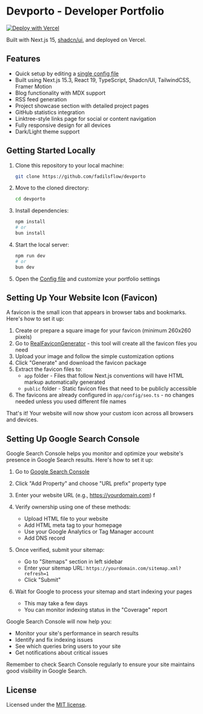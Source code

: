 # Devporto - Developer Portfolio
[![Deploy with Vercel](https://vercel.com/button)](https://vercel.com/new/clone?repository-url=https://github.com/fadilsflow/devporto)

Built with Next.js 15, [shadcn/ui](https://ui.shadcn.com/), and deployed on Vercel.

## Features

- Quick setup by editing a [single config file](https://github.com/fadilsflow/devporto/blob/main/app/data.ts)
- Built using Next.js 15.3, React 19, TypeScript, Shadcn/UI, TailwindCSS, Framer Motion
- Blog functionality with MDX support
- RSS feed generation
- Project showcase section with detailed project pages
- GitHub statistics integration
- Linktree-style links page for social or content navigation
- Fully responsive design for all devices
- Dark/Light theme support

## Getting Started Locally

1. Clone this repository to your local machine:

   ```bash
   git clone https://github.com/fadilsflow/devporto
   ```

2. Move to the cloned directory:

   ```bash
   cd devporto
   ```

3. Install dependencies:

   ```bash
   npm install
   # or
   bun install
   ```

4. Start the local server:

   ```bash
   npm run dev
   # or
   bun dev
   ```

5. Open the [Config file](https://github.com/fadilsflow/devporto/data.ts) and customize your portfolio settings


## Setting Up Your Website Icon (Favicon)

A favicon is the small icon that appears in browser tabs and bookmarks. Here's how to set it up:

1. Create or prepare a square image for your favicon (minimum 260x260 pixels)
2. Go to [RealFaviconGenerator](https://realfavicongenerator.net/favicon-generator/nextjs) - this tool will create all the favicon files you need
3. Upload your image and follow the simple customization options
4. Click "Generate" and download the favicon package
5. Extract the favicon files to:
   - `app` folder - Files that follow Next.js conventions will have HTML markup automatically generated
   - `public` folder - Static favicon files that need to be publicly accessible
6. The favicons are already configured in `app/config/seo.ts` - no changes needed unless you used different file names

That's it! Your website will now show your custom icon across all browsers and devices.


## Setting Up Google Search Console

Google Search Console helps you monitor and optimize your website's presence in Google Search results. Here's how to set it up:

1. Go to [Google Search Console](https://search.google.com/search-console)

2. Click "Add Property" and choose "URL prefix" property type

3. Enter your website URL (e.g., https://yourdomain.com)
f
4. Verify ownership using one of these methods:
   - Upload HTML file to your website
   - Add HTML meta tag to your homepage
   - Use your Google Analytics or Tag Manager account
   - Add DNS record

5. Once verified, submit your sitemap:
   - Go to "Sitemaps" section in left sidebar
   - Enter your sitemap URL: `https://yourdomain.com/sitemap.xml?refresh=1`
   - Click "Submit"

6. Wait for Google to process your sitemap and start indexing your pages
   - This may take a few days
   - You can monitor indexing status in the "Coverage" report

Google Search Console will now help you:
- Monitor your site's performance in search results
- Identify and fix indexing issues
- See which queries bring users to your site
- Get notifications about critical issues

Remember to check Search Console regularly to ensure your site maintains good visibility in Google Search.


## License

Licensed under the [MIT license](https://github.com/fadilsflow/devporto/LICENSE.md).